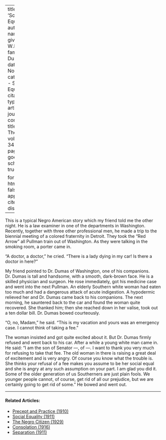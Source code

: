 
---
title: 'Social Equals'
author:
  - name:
      given: W.E.B.
      family: Du Bois
date: Nov. 1927
categories: 
  - Social Equality
citation: 
  type: article-journal
  container-title: The Crisis
  volume: 34
  issue: 9
  page: 312
google-scholar: true

format:
  html:
    toc: false
    appendix-cite-as: display
---



This is a typical Negro American story which my friend told me the other night. He is a law examiner in one of the departments in Washington. Recently, together with three other professional men, he made a trip to the biennial meeting of a colored fraternity in Detroit. They took the "Red Arrow" all Pullman train out of Washington. As they were talking in the smoking room, a porter came in.

"A doctor, a doctor," he cried. "There is a lady dying in my car! Is there a doctor in here?"

My friend pointed to Dr. Dumas of Washington, one of his companions. Dr. Dumas is tall and handsome, with a smooth, dark-brown face. He is a skilled physician and surgeon. He rose immediately, got his medicine case and went into the next Pullman. An elderly Southern white woman had eaten too much and had a dangerous attack of acute indigestion. A hypodermic relieved her and Dr. Dumas came back to his companions. The next morning, he sauntered back to the car and found the woman quite recovered. She thanked him; then she reached down in her valise, took out a ten dollar bill. Dr. Dumas bowed courteously.

"O, no, Madam," he said. "This is my vacation and yours was an emergency case. I cannot think of taking a fee."

The woman insisted and got quite excited about it. But Dr. Dumas firmly refused and went back to his car. After a while a young white man came in. He said: "I am the son of Senator ---, of ---. I want to thank you very much for refusing to take that fee. The old woman in there is raising a great deal of excitement and is very angry. Of course you know what the trouble is. She thinks your refusal of a fee makes you assume to be her social equal and she is angry at any such assumption on your part. I am glad you did it. Some of the older generation of us Southerners are just plain fools. We younger people cannot, of course, get rid of all our prejudice, but we are certainly going to get rid of some." He bowed and went out.

<!-- Similar articles start here -->

<hr>
#### Related Articles:

* [Precept and Practice (1910)](/Volumes/01/02/precept_and_practice.html)
* [Social Equality (1911)](/Volumes/02/05/social_equality.html)
* [The Negro Citizen (1929)](/Volumes/36/05/negro_citizen.html)
* [Consolation (1916)](/Volumes/12/02/consolations.html)
* [Separation (1911)](/Volumes/01/04/separation.html)

<!-- Similar articles end here -->